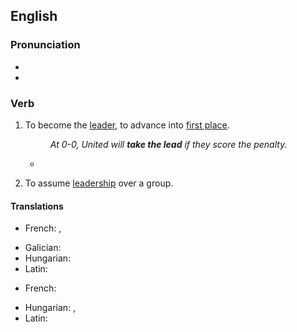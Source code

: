 ==English==

===Pronunciation===
* {{IPA|en|/ˌteɪk ðə ˈliːd/}}
* {{audio|en|En-au-take the lead.ogg|Audio (AU)}}

===Verb===
{{en-verb|take<,,took,taken> the lead}}

# {{lb|en|idiomatic}} To become the [[leader]], to advance into [[first place]].
#: ''At 0-0, United will '''take the lead''' if they score the penalty.''
#* {{quote-journal
|en
|date=December 29, 2010
|author=Sam Sheringham
|title=Liverpool 0 - 1 Wolverhampton
|work=BBC
|url=http://news.bbc.co.uk/sport1/hi/football/eng_prem/9308904.stm
|page=
|passage=It was an omen of things to come as in the 56th minute the visitors '''took the lead''' after a mix-up between Skrtel and Sotirios Kyrgiakos allowed Ebanks-Blake's through-ball to '''squeeze''' between them.}}
# {{lb|en|idiomatic}} To assume [[leadership]] over a group.

====Translations====
{{trans-top|to advance into first place}}
* French: {{t|fr|ouvrir la marche}}, {{t|fr|passer en tête}}
{{trans-mid}}
* Galician: {{t|gl|antepoñer|alt=antepoñerse}}
* Hungarian: {{t+|hu|vezet}}
* Latin: {{t+|la|praesum}}
{{trans-bottom}}

{{trans-top|to assume leadership over a group}}
* French: {{t|fr|prendre le commandement}}
{{trans-mid}}
* Hungarian: {{t|hu|elöl jár}}, {{t|hu|élen jár}}
* Latin: {{t+|la|praesum}}
{{trans-bottom}}